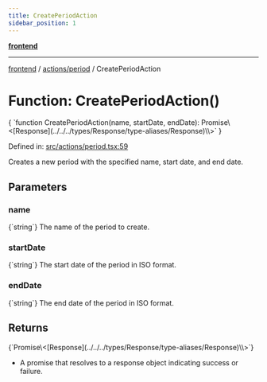 ```yaml
---
title: CreatePeriodAction
sidebar_position: 1
---
```



[**frontend**](../../..)

***

[frontend](../../..) / [actions/period](..) / CreatePeriodAction

# Function: CreatePeriodAction()

<CodeBlock language="ts">
{ `function CreatePeriodAction(name, startDate, endDate): Promise\<[Response](../../../types/Response/type-aliases/Response)\<void\>\>` }
</CodeBlock>

Defined in: [src/actions/period.tsx:59](https://github.com/svsticky/CommitteeClash/blob/f974faa16c13593c1cc0eea50bf89b045abdabb5/frontend/src/actions/period.tsx#L59)

Creates a new period with the specified name, start date, and end date.

## Parameters

### name
<CodeBlock language="ts">
{`string`}
</CodeBlock>
The name of the period to create.

### startDate
<CodeBlock language="ts">
{`string`}
</CodeBlock>
The start date of the period in ISO format.

### endDate
<CodeBlock language="ts">
{`string`}
</CodeBlock>
The end date of the period in ISO format.

## Returns
<CodeBlock language="ts">
{`Promise\<[Response](../../../types/Response/type-aliases/Response)\<void\>\>`}
</CodeBlock>

- A promise that resolves to a response object indicating success or failure.
